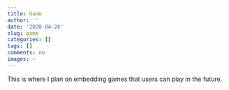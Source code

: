 ```yaml
---
title: Game
author: ''
date: '2020-04-26'
slug: game
categories: []
tags: []
comments: no
images: ~
---
```


This is where I plan on embedding games that users can play in the future. 


